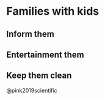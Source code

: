 # Families with kids


## Inform them



## Entertainment them 

## Keep them clean

@pink2019scientific 